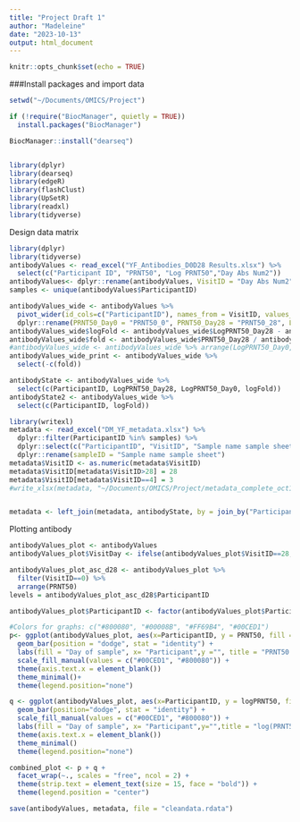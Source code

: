 ```yaml
---
title: "Project Draft 1"
author: "Madeleine"
date: "2023-10-13"
output: html_document
---
```


```r
knitr::opts_chunk$set(echo = TRUE)
```

###Install packages and import data
```r
setwd("~/Documents/OMICS/Project")

if (!require("BiocManager", quietly = TRUE))
  install.packages("BiocManager")

BiocManager::install("dearseq")


library(dplyr)
library(dearseq)
library(edgeR)
library(flashClust)
library(UpSetR)
library(readxl)
library(tidyverse)

```



Design data matrix
```r
library(dplyr)
library(tidyverse)
antibodyValues <- read_excel("YF_Antibodies_D0D28 Results.xlsx") %>% 
  select(c("Participant ID", "PRNT50", "Log PRNT50","Day Abs Num2"))
antibodyValues<- dplyr::rename(antibodyValues, VisitID = "Day Abs Num2", ParticipantID = "Participant ID", logPRNT50 = "Log PRNT50") 
samples <- unique(antibodyValues$ParticipantID)

antibodyValues_wide <- antibodyValues %>% 
  pivot_wider(id_cols=c("ParticipantID"), names_from = VisitID, values_from = c("PRNT50", "logPRNT50")) %>% 
  dplyr::rename(PRNT50_Day0 = "PRNT50_0", PRNT50_Day28 = "PRNT50_28", LogPRNT50_Day0 = "logPRNT50_0", LogPRNT50_Day28 = "logPRNT50_28")
antibodyValues_wide$logFold <- antibodyValues_wide$LogPRNT50_Day28 - antibodyValues_wide$LogPRNT50_Day0
antibodyValues_wide$fold <- antibodyValues_wide$PRNT50_Day28 / antibodyValues_wide$PRNT50_Day0
#antibodyValues_wide <- antibodyValues_wide %>% arrange(LogPRNT50_Day0, PRNT50_Day0)
antibodyValues_wide_print <- antibodyValues_wide %>% 
  select(-c(fold))

antibodyState <- antibodyValues_wide %>% 
  select(c(ParticipantID, LogPRNT50_Day28, LogPRNT50_Day0, logFold))
antibodyState2 <- antibodyValues_wide %>% 
  select(c(ParticipantID, logFold))

```

```r
library(writexl)
metadata <- read_excel("DM_YF_metadata.xlsx") %>% 
  dplyr::filter(ParticipantID %in% samples) %>% 
  dplyr::select(c("ParticipantID", "VisitID", "Sample name sample sheet")) %>% 
  dplyr::rename(sampleID = "Sample name sample sheet")
metadata$VisitID <- as.numeric(metadata$VisitID)
metadata$VisitID[metadata$VisitID>28] = 28 
metadata$VisitID[metadata$VisitID==4] = 3
#write_xlsx(metadata, "~/Documents/OMICS/Project/metadata_complete_oct18.xlsx")


metadata <- left_join(metadata, antibodyState, by = join_by("ParticipantID"))
```

Plotting antibody 
```r
antibodyValues_plot <- antibodyValues
antibodyValues_plot$VisitDay <- ifelse(antibodyValues_plot$VisitID==28, "Day 28", "Day 0")

antibodyValues_plot_asc_d28 <- antibodyValues_plot %>% 
  filter(VisitID==0) %>%
  arrange(PRNT50)
levels = antibodyValues_plot_asc_d28$ParticipantID

antibodyValues_plot$ParticipantID <- factor(antibodyValues_plot$ParticipantID, levels = levels)

#Colors for graphs: c("#800080", "#00008B", "#FF69B4", "#00CED1")
p<- ggplot(antibodyValues_plot, aes(x=ParticipantID, y = PRNT50, fill = VisitDay)) + 
  geom_bar(position = "dodge", stat = "identity") + 
  labs(fill = "Day of sample", x= "Participant",y ="", title = "PRNT50 values at day 0 and day 28")+
  scale_fill_manual(values = c("#00CED1", "#800080")) +
  theme(axis.text.x = element_blank())
  theme_minimal()+
  theme(legend.position="none")

q <- ggplot(antibodyValues_plot, aes(x=ParticipantID, y = logPRNT50, fill = VisitDay)) + 
  geom_bar(position="dodge", stat = "identity") +
  scale_fill_manual(values = c("#00CED1", "#800080")) +
  labs(fill = "Day of sample", x= "Participant",y="",title = "log(PRNT50) values at day 0 and day 28")+
  theme(axis.text.x = element_blank())
  theme_minimal()
  theme(legend.position="none")

combined_plot <- p + q +
  facet_wrap(~., scales = "free", ncol = 2) +
  theme(strip.text = element_text(size = 15, face = "bold")) +
  theme(legend.position = "center")
```


```r
save(antibodyValues, metadata, file = "cleandata.rdata")
```
